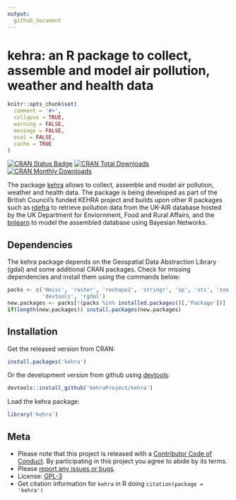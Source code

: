 ```yaml
---
output: 
  github_document
---
```


<!-- Edit the README.Rmd only!!! The README.md is generated automatically from README.Rmd. -->

kehra: an R package to collect, assemble and model air pollution, weather and health data
==============================================================

```r
knitr::opts_chunk$set(
  comment = '#>',
  collapse = TRUE,
  warning = FALSE,
  message = FALSE,
  eval = FALSE,
  cache = TRUE
)
```

[![CRAN Status Badge](http://www.r-pkg.org/badges/version/kehra)](http://cran.r-project.org/web/packages/kehra)
[![CRAN Total Downloads](http://cranlogs.r-pkg.org/badges/grand-total/kehra)](http://cran.rstudio.com/web/packages/kehra/index.html)
[![CRAN Monthly Downloads](http://cranlogs.r-pkg.org/badges/kehra)](http://cran.rstudio.com/web/packages/kehra/index.html)

The package [kehra](https://cran.r-project.org/package=kehra) allows to collect, assemble and model air pollution, weather and health data. The package is being developed as part of the British Council's funded KEHRA project and builds upon other R packages such as [rdefra](https://cran.r-project.org/package=rdefra) to retrieve pollution data from the UK-AIR database hosted by the UK Department for Enviornment, Food and Rural Affairs, and the [bnlearn](https://cran.r-project.org/package=bnlearn) to model the assembled database using Bayesian Networks.

## Dependencies

The kehra package depends on the Geospatial Data Abstraction Library (gdal) and some additional CRAN packages. Check for missing dependencies and install them using the commands below:

```r
packs <- c('Hmisc', 'raster', 'reshape2', 'stringr', 'sp', 'xts', 'zoo', 
           'devtools', 'rgdal')
new.packages <- packs[!(packs %in% installed.packages()[,'Package'])]
if(length(new.packages)) install.packages(new.packages)
```

## Installation

Get the released version from CRAN:

```r
install.packages('kehra')
```

Or the development version from github using [devtools](https://github.com/hadley/devtools):

```r
devtools::install_github('kehraProject/kehra')
```

Load the kehra package:

```r
library('kehra')
```

## Meta

* Please note that this project is released with a [Contributor Code of Conduct](CONDUCT.md). By participating in this project you agree to abide by its terms.
* Please [report any issues or bugs](https://github.com/kehraProject/kehra/issues).
* License: [GPL-3](https://opensource.org/licenses/GPL-3.0)
* Get citation information for `kehra` in R doing `citation(package = 'kehra')`
